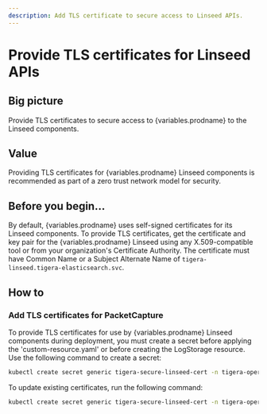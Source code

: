 ```yaml
---
description: Add TLS certificate to secure access to Linseed APIs.
---
```


# Provide TLS certificates for Linseed APIs

## Big picture

Provide TLS certificates to secure access to {variables.prodname} to the Linseed components.

## Value

Providing TLS certificates for {variables.prodname} Linseed components is recommended as part of a zero trust network model for security.

## Before you begin...

By default, {variables.prodname} uses self-signed certificates for its Linseed components. To provide TLS certificates,
get the certificate and key pair for the {variables.prodname} Linseed using any X.509-compatible tool or from your organization's
Certificate Authority. The certificate must have Common Name or a Subject Alternate Name of `tigera-linseed.tigera-elasticsearch.svc`.

## How to

### Add TLS certificates for PacketCapture

To provide TLS certificates for use by {variables.prodname} Linseed components during deployment, you must create a secret before applying the 'custom-resource.yaml' or before creating the LogStorage resource. Use the following command to create a secret:

```bash
kubectl create secret generic tigera-secure-linseed-cert -n tigera-operator --from-file=tls.crt=</path/to/certificate-file> --from-file=tls.key=</path/to/key-file>
```

To update existing certificates, run the following command:

```bash
kubectl create secret generic tigera-secure-linseed-cert -n tigera-operator --from-file=tls.crt=</path/to/certificate-file> --from-file=tls.key=</path/to/key-file> --dry-run -o yaml --save-config | kubectl replace -f -
```
